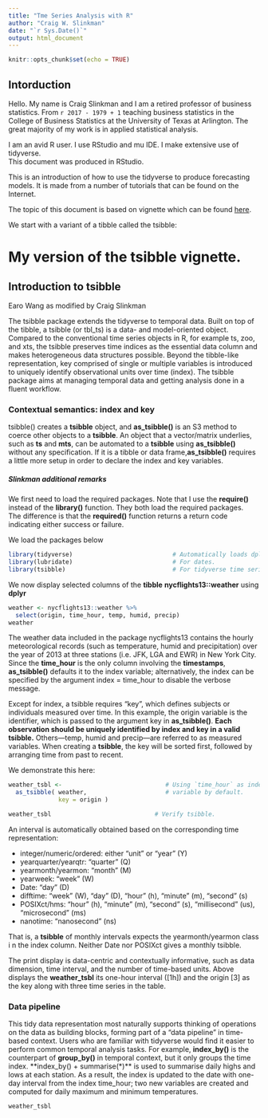 ```yaml
---
title: "Tme Series Analysis with R"
author: "Craig W. Slinkman"
date: "`r Sys.Date()`"
output: html_document
---
```


```r
knitr::opts_chunk$set(echo = TRUE)
```

## Intorduction



Hello.  My name is Craig Slinkman and I am a retired professor of business 
statistics.  From `r 2017 - 1979 + 1` 
teaching business statistics in the College of Business Statistics at the
University of Texas at Arlington.  The great majority of my work is in applied 
statistical analysis.

I am an avid R user.   I use RStudio and mu IDE.  I make extensive use of  tidyverse.   
This document was produced in RStudio. 

This is an introduction of how to use the tidyverse to produce forecasting models.
It is made from a number of tutorials that can be found on the Internet.

The topic of this document is based on vignette which can be found [here](https://cran.rstudio.com/web/packages/tsibble/vignettes/intro-tsibble.html).

We start with a variant of a tibble called the tsibble:

# My version of the tsibble vignette.

## Introduction to tsibble  
Earo Wang as modified by Craig Slinkman  

The tsibble package extends the tidyverse to temporal data. Built on top of the 
tibble, a tsibble (or tbl_ts) is a data- and model-oriented object. Compared to 
the conventional time series objects in R, for example ts, zoo, and xts, the 
tsibble preserves time indices as the essential data column and makes 
heterogeneous data structures possible. Beyond the tibble-like representation, 
key comprised of single or multiple variables is introduced to uniquely 
identify observational units over time (index). The tsibble package aims at 
managing temporal data and getting analysis done in a fluent workflow.

### Contextual semantics: index and key  

tsibble() creates a **tsibble** object, and **as_tsibble()** is an S3 method to 
coerce other objects to a **tsibble**. An object that a vector/matrix 
underlies, such as **ts** and **mts**, can be automated to a **tsibble** using 
**as_tsibble()** without any specification. If it is a tibble or 
data frame,**as_tsibble()** requires a little more setup in order to declare the 
index and key variables.

##### Slinkman additional remarks

We first need to load the required packages.  Note that I use the **require()** 
instead of the **library()** function.  They both load the required packages.  
The difference is that the **required()** function returns a return code 
indicating either success or failure.  

We load the packages below

```r
library(tidyverse)                            # Automatically loads dplyr.
library(lubridate)                            # For dates.
library(tsibble)                              # For tidyverse time series data.
```

We now display selected columns of the **tibble**  **nycflights13::weather** 
using **dplyr**

```r
weather <- nycflights13::weather %>% 
  select(origin, time_hour, temp, humid, precip)
weather
```
  
The weather data included in the package nycflights13 contains the hourly meteorological records (such as temperature, humid and precipitation) over the year of 2013 at three stations (i.e. JFK, LGA and EWR) in New York City. Since the **time_hour** is the only column involving the **timestamps**, **as_tsibble()** defaults it to the index variable; alternatively, the index can be specified by the argument index = time_hour to disable the verbose message.

Except for index, a tsibble requires “key”, which defines subjects or individuals measured over time. In this example, the origin variable is the identifier, which is passed to the argument key in **as_tsibble()**. __Each observation should be uniquely identified by **index** and **key** in a valid tsibble.__ Others—temp, humid and precip—are referred to as measured variables. When creating a **tsibble**, the key will be sorted first, followed by arranging time from past to recent.

We demonstrate this here:

```r
weather_tsbl <-                             # Using `time_hour` as index 
  as_tsibble( weather,                      # variable by default.    
              key = origin )

weather_tsbl                             # Verify tsibble.                     
```

An interval is automatically obtained based on the corresponding time representation:

* integer/numeric/ordered: either “unit” or “year” (Y)
* yearquarter/yearqtr: “quarter” (Q)
* yearmonth/yearmon: “month” (M)
* yearweek: “week” (W)
* Date: “day” (D)
* difftime: “week” (W), “day” (D), “hour” (h), “minute” (m), “second” (s)
* POSIXct/hms: “hour” (h), “minute” (m), “second” (s), “millisecond” (us), “microsecond” (ms)
* nanotime: “nanosecond” (ns)

That is, a **tsibble** of monthly intervals expects the yearmonth/yearmon class i
n the index column. Neither Date nor POSIXct gives a monthly tsibble.

The print display is data-centric and contextually informative, such as data 
dimension, time interval, and the number of time-based units. Above displays 
the **weather_tsbl** its one-hour interval ([1h]) and the origin [3] as the key 
along with three time series in the table.  


### Data pipeline  

This tidy data representation most naturally supports thinking of operations on 
the data as building blocks, forming part of a “data pipeline” in time-based 
context. Users who are familiar with tidyverse would find it easier to perform 
common temporal analysis tasks. For example, **index_by()** is the counterpart 
of **group_by()** in temporal context, but it only groups the time index. 
**index_by() + summarise(*)** is used to summarise daily highs and lows at each
station. As a result, the index is updated to the date with one-day interval 
from the index time_hour; two new variables are created and computed for 
daily maximum and minimum temperatures.  

```r
weather_tsbl 
  
    
```


